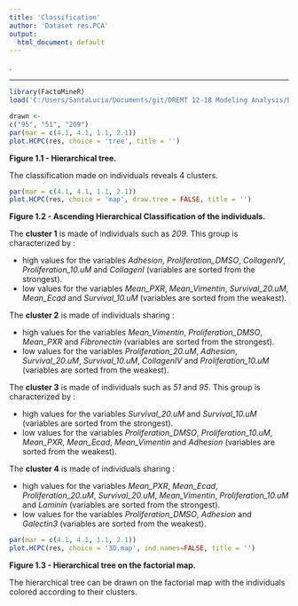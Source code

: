 ```yaml
---
title: 'Classification'
author: 'Dataset res.PCA'
output:
  html_document: default
---
```

.

- - -

```r
library(FactoMineR)
load('C:/Users/SantaLucia/Documents/git/DREMT 12-18 Modeling Analysis/PCA2-17/Workspace.RData')
```

```r
drawn <-
c("95", "51", "209")
par(mar = c(4.1, 4.1, 1.1, 2.1))
plot.HCPC(res, choice = 'tree', title = '')
```

**Figure 1.1 - Hierarchical tree.**

The classification made on individuals reveals 4 clusters.


```r
par(mar = c(4.1, 4.1, 1.1, 2.1))
plot.HCPC(res, choice = 'map', draw.tree = FALSE, title = '')
```

**Figure 1.2 - Ascending Hierarchical Classification of the individuals.**

The **cluster 1** is made of individuals such as *209*. This group is characterized by :

- high values for the variables *Adhesion*, *Proliferation_DMSO*, *CollagenIV*, *Proliferation_10.uM* and *CollagenI* (variables are sorted from the strongest).
- low values for the variables *Mean_PXR*, *Mean_Vimentin*, *Survival_20.uM*, *Mean_Ecad* and *Survival_10.uM* (variables are sorted from the weakest).

The **cluster 2** is made of individuals sharing :

- high values for the variables *Mean_Vimentin*, *Proliferation_DMSO*, *Mean_PXR* and *Fibronectin* (variables are sorted from the strongest).
- low values for the variables *Proliferation_20.uM*, *Adhesion*, *Survival_20.uM*, *Survival_10.uM*, *CollagenIV* and *Proliferation_10.uM* (variables are sorted from the weakest).

The **cluster 3** is made of individuals such as *51* and *95*. This group is characterized by :

- high values for the variables *Survival_20.uM* and *Survival_10.uM* (variables are sorted from the strongest).
- low values for the variables *Proliferation_DMSO*, *Proliferation_10.uM*, *Mean_PXR*, *Mean_Ecad*, *Mean_Vimentin* and *Adhesion* (variables are sorted from the weakest).

The **cluster 4** is made of individuals sharing :

- high values for the variables *Mean_PXR*, *Mean_Ecad*, *Proliferation_20.uM*, *Survival_20.uM*, *Mean_Vimentin*, *Proliferation_10.uM* and *Laminin* (variables are sorted from the strongest).
- low values for the variables *Proliferation_DMSO*, *Adhesion* and *Galectin3* (variables are sorted from the weakest).


```r
par(mar = c(4.1, 4.1, 1.1, 2.1))
plot.HCPC(res, choice = '3D.map', ind.names=FALSE, title = '')
```

**Figure 1.3 - Hierarchical tree on the factorial map.**

The hierarchical tree can be drawn on the factorial map with the individuals colored according to their clusters.


